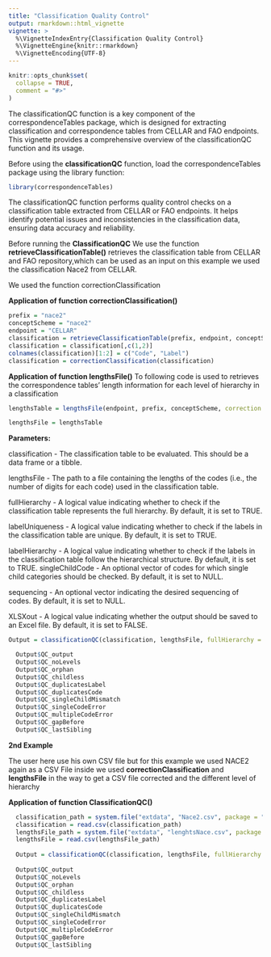 ```yaml
---
title: "Classification Quality Control"
output: rmarkdown::html_vignette
vignette: >
  %\VignetteIndexEntry{Classification Quality Control}
  %\VignetteEngine{knitr::rmarkdown}
  %\VignetteEncoding{UTF-8}
---
```



```r
knitr::opts_chunk$set(
  collapse = TRUE,
  comment = "#>"
)
```

The classificationQC function is a key component of the correspondenceTables package, which is designed for extracting classification and correspondence tables from CELLAR and FAO endpoints. This vignette provides a comprehensive overview of the classificationQC function and its usage.

Before using the **classificationQC** function, load the correspondenceTables package using the library function:
```r
library(correspondenceTables)

```


The classificationQC function performs quality control checks on a classification table extracted from CELLAR or FAO endpoints. It helps identify potential issues and inconsistencies in the classification data, ensuring data accuracy and reliability.



Before running the **ClassificationQC**
We use the function **retrieveClassificationTable()** retrieves the classification table from CELLAR and FAO repository,which can be used as an input on this example we used the classification Nace2 from CELLAR.

We used the function correctionClassification 

**Application of function correctionClassification()**
```r
prefix = "nace2"
conceptScheme = "nace2"
endpoint = "CELLAR"
classification = retrieveClassificationTable(prefix, endpoint, conceptScheme, level="ALL")$ClassificationTable
classification = classification[,c(1,2)]
colnames(classification)[1:2] = c("Code", "Label")
classification = correctionClassification(classification)

```

**Application of function lengthsFile()**
To following code is used to retrieves the correspondence tables' length information for each level of hierarchy in a classification
```r
lengthsTable = lengthsFile(endpoint, prefix, conceptScheme, correction = TRUE)

lengthsFile = lengthsTable
```


**Parameters:** 

classification -  The classification table to be evaluated. This should be a data frame or a tibble.

lengthsFile - The path to a file containing the lengths of the codes (i.e., the number of digits for each code) used in the classification table.

fullHierarchy - A logical value indicating whether to check if the classification table represents the full hierarchy. By default, it is set to TRUE.

labelUniqueness -  A logical value indicating whether to check if the labels in the classification table are unique. By default, it is set to TRUE.

labelHierarchy -  A logical value indicating whether to check if the labels in the classification table follow the hierarchical structure. By default, it is set to TRUE.
singleChildCode - An optional vector of codes for which single child categories should be checked. By default, it is set to NULL.

sequencing -  An optional vector indicating the desired sequencing of codes. By default, it is set to NULL.

XLSXout - A logical value indicating whether the output should be saved to an Excel file. By default, it is set to FALSE.

```r
Output = classificationQC(classification, lengthsFile, fullHierarchy = TRUE, labelUniqueness  = TRUE, labelHierarchy = TRUE, singleChildCode = NULL, sequencing = NULL)

  Output$QC_output
  Output$QC_noLevels
  Output$QC_orphan
  Output$QC_childless
  Output$QC_duplicatesLabel
  Output$QC_duplicatesCode
  Output$QC_singleChildMismatch
  Output$QC_singleCodeError
  Output$QC_multipleCodeError
  Output$QC_gapBefore
  Output$QC_lastSibling

```


**2nd Example**

The user here use his own CSV file but for this example we used NACE2 again as a CSV File inside we used **correctionClassification** and **lengthsFile** in the way to get a CSV file corrected and the different level of hierarchy


**Application of function ClassificationQC()**
```r
  classification_path = system.file("extdata", "Nace2.csv", package = "correspondenceTables")
  classification = read.csv(classification_path)
  lengthsFile_path = system.file("extdata", "lenghtsNace.csv", package = "correspondenceTables")
  lengthsFile = read.csv(lengthsFile_path)
  
  Output = classificationQC(classification, lengthsFile, fullHierarchy = TRUE, labelUniqueness  = TRUE, labelHierarchy = TRUE, singleChildCode = NULL, sequencing = NULL)
   
  Output$QC_output
  Output$QC_noLevels
  Output$QC_orphan
  Output$QC_childless
  Output$QC_duplicatesLabel
  Output$QC_duplicatesCode
  Output$QC_singleChildMismatch
  Output$QC_singleCodeError
  Output$QC_multipleCodeError
  Output$QC_gapBefore
  Output$QC_lastSibling

```

